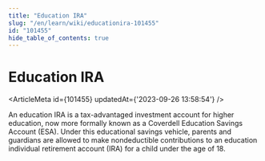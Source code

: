 ```yaml
---
title: "Education IRA"
slug: "/en/learn/wiki/educationira-101455"
id: "101455"
hide_table_of_contents: true
---
```



# Education IRA

<ArticleMeta id={101455} updatedAt={'2023-09-26 13:58:54'} />
<div className='border-solid border-b border-t-0 my-4 border-[var(--ifm-color-gray-300)]' />

An education IRA is a tax-advantaged investment account for higher education, now more formally known as a Coverdell Education Savings Account (ESA). Under this educational savings vehicle, parents and guardians are allowed to make nondeductible contributions to an education individual retirement account (IRA) for a child under the age of 18.
